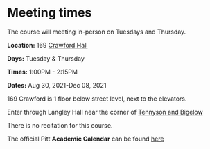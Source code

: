 # Meeting times

The course will meeting in-person on Tuesdays and Thursday.  

**Location:** 169 [Crawford Hall](https://calendar.pitt.edu/crawford_hall_909#.YSZMWdPYq3I) 

**Days:** Tuesday & Thursday  

**Times:** 1:00PM - 2:15PM

**Dates:** Aug 30, 2021-Dec 08, 2021  

169 Crawford is 1 floor below street level, next to the elevators.  

Enter through Langley Hall near the corner of [Tennyson and Bigelow](https://goo.gl/maps/ay3KxznH1u4VisWo8)

<!-- The first two weeks all lectures will be live-streamed on [Zoom]( https://pitt.zoom.us/j/99372114800):  https://pitt.zoom.us/j/99372114800   -->
<!-- Password: "BLOSUM"   -->

There is no recitation for this course. 

The official Pitt **Academic Calendar** can be found [here](https://www.registrar.pitt.edu/sites/default/files/pdf/Academic%20Calendar%202022-2023_Apple.pdf)


 

